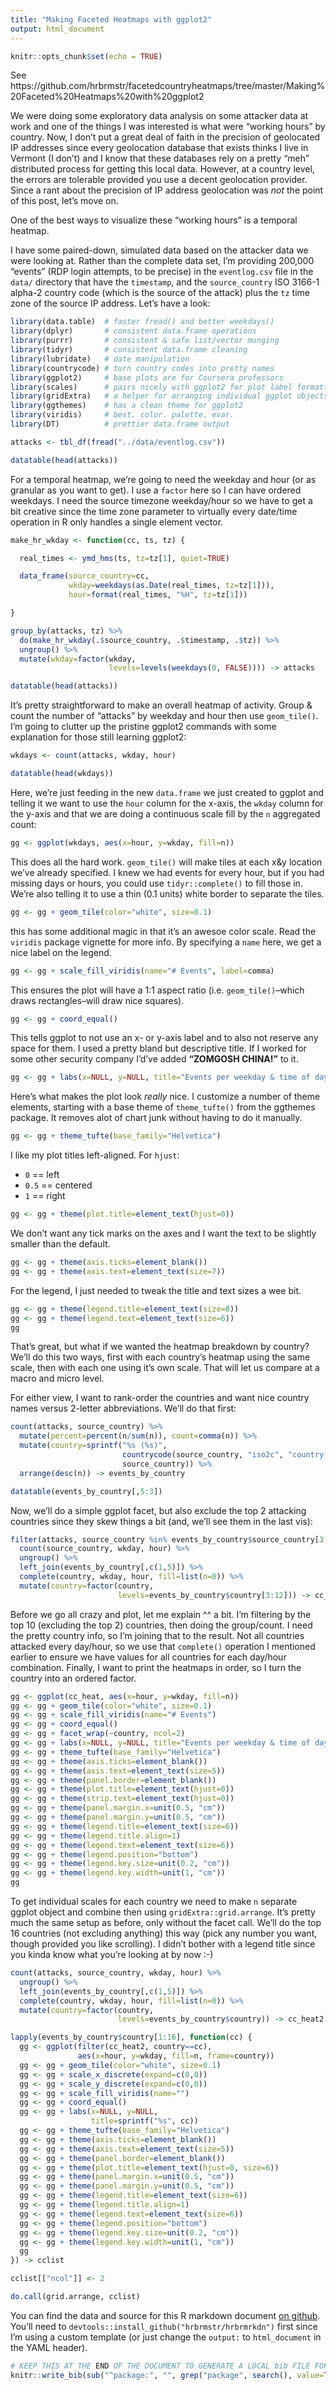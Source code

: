 ```yaml
---
title: "Making Faceted Heatmaps with ggplot2"
output: html_document
---
```


```r
knitr::opts_chunk$set(echo = TRUE)
```
See https://github.com/hrbrmstr/facetedcountryheatmaps/tree/master/Making%20Faceted%20Heatmaps%20with%20ggplot2

We were doing some exploratory data analysis on some attacker data at work and one of the things I was interested is what were "working hours" by country. Now, I don't put a great deal of faith in the precision of geolocated IP addresses since every geolocation database that exists thinks I live in Vermont (I don't) and I know that these databases rely on a pretty "meh" distributed process for getting this local data. However, at a country level, the errors are tolerable provided you use a decent geolocation provider. Since a rant about the precision of IP address geolocation was _not_ the point of this post, let's move on.

One of the best ways to visualize these "working hours" is a temporal heatmap. 

I have some paired-down, simulated data based on the attacker data we were looking at. Rather than the complete data set, I'm providing 200,000 "events" (RDP login attempts, to be precise) in the `eventlog.csv` file in the `data/` directory that have the `timestamp`, and the `source_country` ISO 3166-1 alpha-2 country code (which is the source of the attack) plus the `tz` time zone of the source IP address. Let's have a look:

```r
library(data.table)  # faster fread() and better weekdays()
library(dplyr)       # consistent data.frame operations
library(purrr)       # consistent & safe list/vector munging
library(tidyr)       # consistent data.frame cleaning
library(lubridate)   # date manipulation
library(countrycode) # turn country codes into pretty names
library(ggplot2)     # base plots are for Coursera professors
library(scales)      # pairs nicely with ggplot2 for plot label formatting
library(gridExtra)   # a helper for arranging individual ggplot objects
library(ggthemes)    # has a clean theme for ggplot2
library(viridis)     # best. color. palette. evar.
library(DT)          # prettier data.frame output
```

```r
attacks <- tbl_df(fread("../data/eventlog.csv"))
```

```r
datatable(head(attacks))
```

For a temporal heatmap, we're going to need the weekday and hour (or as granular as you want to get). I use a `factor` here so I can have ordered weekdays. I need the source timezone weekday/hour so we have to get a bit creative since the time zone parameter to virtually every date/time operation in R only handles a single element vector.

```r
make_hr_wkday <- function(cc, ts, tz) {

  real_times <- ymd_hms(ts, tz=tz[1], quiet=TRUE)

  data_frame(source_country=cc, 
             wkday=weekdays(as.Date(real_times, tz=tz[1])),
             hour=format(real_times, "%H", tz=tz[1]))

}

group_by(attacks, tz) %>%
  do(make_hr_wkday(.$source_country, .$timestamp, .$tz)) %>% 
  ungroup() %>% 
  mutate(wkday=factor(wkday,
                      levels=levels(weekdays(0, FALSE)))) -> attacks
```

```r
datatable(head(attacks))
```

It's pretty straightforward to make an overall heatmap of activity. Group & count the number of "attacks" by weekday and hour then use `geom_tile()`. I'm going to clutter up the pristine ggplot2 commands with some explanation for those still learning ggplot2:

```r
wkdays <- count(attacks, wkday, hour)

datatable(head(wkdays))
```

Here, we're just feeding in the new `data.frame` we just created to ggplot and telling it we want to use the `hour` column for the x-axis, the `wkday` column for the y-axis and that we are doing a continuous scale fill by the `n` aggregated count: 

```r
gg <- ggplot(wkdays, aes(x=hour, y=wkday, fill=n))
```

This does all the hard work. `geom_tile()` will make tiles at each x&y location we've already specified. I knew we had events for every hour, but if you had missing days or hours, you could use `tidyr::complete()` to fill those in. We're also telling it to use a thin (0.1 units) white border to separate the tiles.

```r
gg <- gg + geom_tile(color="white", size=0.1)
```

this has some additional magic in that it's an awesoe color scale. Read the `viridis` package vignette for more info. By specifying a `name` here, we get a nice label on the legend.

```r
gg <- gg + scale_fill_viridis(name="# Events", label=comma)
```

This ensures the plot will have a 1:1 aspect ratio (i.e. `geom_tile()`--which draws rectangles--will draw nice squares).

```r
gg <- gg + coord_equal()
```

This tells ggplot to not use an x- or y-axis label and to also not reserve any space for them. I used a pretty bland but descriptive title. If I worked for some other security company I'd've added **"ZOMGOSH CHINA!"** to it.

```r
gg <- gg + labs(x=NULL, y=NULL, title="Events per weekday & time of day")
```

Here's what makes the plot look _really_ nice. I customize a number of theme elements, starting with a base theme of `theme_tufte()` from the ggthemes package. It removes alot of chart junk without having to do it manually.

```r
gg <- gg + theme_tufte(base_family="Helvetica")
```

I like my plot titles left-aligned. For `hjust`:

- `0` == left
- `0.5` == centered
- `1` == right

```r
gg <- gg + theme(plot.title=element_text(hjust=0))
```

We don't want any tick marks on the axes and I want the text to be slightly smaller than the default.

```r
gg <- gg + theme(axis.ticks=element_blank())
gg <- gg + theme(axis.text=element_text(size=7))
```

For the legend, I just needed to tweak the title and text sizes a wee bit.

```r
gg <- gg + theme(legend.title=element_text(size=8))
gg <- gg + theme(legend.text=element_text(size=6))
gg
```

That's great, but what if we wanted the heatmap breakdown by country? We'll do this two ways, first with each country's heatmap using the same scale, then with each one using it's own scale. That will let us compare at a macro and micro level.

For either view, I want to rank-order the countries and want nice country names versus 2-letter abbreviations. We'll do that first:

```r
count(attacks, source_country) %>% 
  mutate(percent=percent(n/sum(n)), count=comma(n)) %>% 
  mutate(country=sprintf("%s (%s)",
                         countrycode(source_country, "iso2c", "country.name"),
                         source_country)) %>% 
  arrange(desc(n)) -> events_by_country

datatable(events_by_country[,5:3])
```

Now, we'll do a simple ggplot facet, but also exclude the top 2 attacking countries since they skew things a bit (and, we'll see them in the last vis):

```r
filter(attacks, source_country %in% events_by_country$source_country[3:12]) %>% 
  count(source_country, wkday, hour) %>% 
  ungroup() %>% 
  left_join(events_by_country[,c(1,5)]) %>% 
  complete(country, wkday, hour, fill=list(n=0)) %>% 
  mutate(country=factor(country,
                        levels=events_by_country$country[3:12])) -> cc_heat
```

Before we go all crazy and plot, let me explain ^^ a bit. I'm filtering by the top 10 (excluding the top 2) countries, then doing the group/count. I need the pretty country info, so I'm joining that to the result. Not all countries attacked every day/hour, so we use that `complete()` operation I mentioned earlier to ensure we have values for all countries for each day/hour combination. Finally, I want to print the heatmaps in order, so I turn the country into an ordered factor.

```r
gg <- ggplot(cc_heat, aes(x=hour, y=wkday, fill=n))
gg <- gg + geom_tile(color="white", size=0.1)
gg <- gg + scale_fill_viridis(name="# Events")
gg <- gg + coord_equal()
gg <- gg + facet_wrap(~country, ncol=2)
gg <- gg + labs(x=NULL, y=NULL, title="Events per weekday & time of day by country\n")
gg <- gg + theme_tufte(base_family="Helvetica")
gg <- gg + theme(axis.ticks=element_blank())
gg <- gg + theme(axis.text=element_text(size=5))
gg <- gg + theme(panel.border=element_blank())
gg <- gg + theme(plot.title=element_text(hjust=0))
gg <- gg + theme(strip.text=element_text(hjust=0))
gg <- gg + theme(panel.margin.x=unit(0.5, "cm"))
gg <- gg + theme(panel.margin.y=unit(0.5, "cm"))
gg <- gg + theme(legend.title=element_text(size=6))
gg <- gg + theme(legend.title.align=1)
gg <- gg + theme(legend.text=element_text(size=6))
gg <- gg + theme(legend.position="bottom")
gg <- gg + theme(legend.key.size=unit(0.2, "cm"))
gg <- gg + theme(legend.key.width=unit(1, "cm"))
gg
```

To get individual scales for each country we need to make `n` separate ggplot object and combine then using `gridExtra::grid.arrange`. It's pretty much the same setup as before, only without the facet call. We'll do the top 16 countries (not excluding anything) this way (pick any number you want, though provided you like scrolling). I didn't bother with a legend title since you kinda know what you're looking at by now :-)

```r
count(attacks, source_country, wkday, hour) %>% 
  ungroup() %>% 
  left_join(events_by_country[,c(1,5)]) %>% 
  complete(country, wkday, hour, fill=list(n=0)) %>% 
  mutate(country=factor(country,
                        levels=events_by_country$country)) -> cc_heat2

lapply(events_by_country$country[1:16], function(cc) {
  gg <- ggplot(filter(cc_heat2, country==cc), 
               aes(x=hour, y=wkday, fill=n, frame=country))
  gg <- gg + geom_tile(color="white", size=0.1)
  gg <- gg + scale_x_discrete(expand=c(0,0))
  gg <- gg + scale_y_discrete(expand=c(0,0))
  gg <- gg + scale_fill_viridis(name="")
  gg <- gg + coord_equal()
  gg <- gg + labs(x=NULL, y=NULL, 
                  title=sprintf("%s", cc))
  gg <- gg + theme_tufte(base_family="Helvetica")
  gg <- gg + theme(axis.ticks=element_blank())
  gg <- gg + theme(axis.text=element_text(size=5))
  gg <- gg + theme(panel.border=element_blank())
  gg <- gg + theme(plot.title=element_text(hjust=0, size=6))
  gg <- gg + theme(panel.margin.x=unit(0.5, "cm"))
  gg <- gg + theme(panel.margin.y=unit(0.5, "cm"))
  gg <- gg + theme(legend.title=element_text(size=6))
  gg <- gg + theme(legend.title.align=1)
  gg <- gg + theme(legend.text=element_text(size=6))
  gg <- gg + theme(legend.position="bottom")
  gg <- gg + theme(legend.key.size=unit(0.2, "cm"))
  gg <- gg + theme(legend.key.width=unit(1, "cm"))
  gg
}) -> cclist

cclist[["ncol"]] <- 2

do.call(grid.arrange, cclist)
```

You can find the data and source for this R markdown document [on github](https://github.com/hrbrmstr/facetedcountryheatmaps). You'll need to `devtools::install_github("hrbrmstr/hrbrmrkdn")` first since I'm using a custom template (or just change the `output:` to `html_document` in the YAML header).

```r
# KEEP THIS AT THE END OF THE DOCUMENT TO GENERATE A LOCAL bib FILE FOR PKGS USED
knitr::write_bib(sub("^package:", "", grep("package", search(), value=TRUE)), file='skeleton.bib')
```
